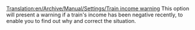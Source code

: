 [[Translation:en/Archive/Manual/Settings/Train income warning]]
This option will present a warning if a train's income has been negative recently, to enable you to find out why and correct the situation.
